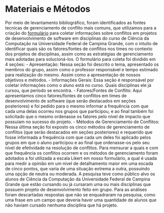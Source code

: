 #  Materiais e Métodos

Por meio de levantamento bibliográfico, foram identificados as fontes tecnicas de gerenciamento de conflito mais comuns, que utilizamos para a criação do [formulário](https://drive.google.com/file/d/1E7_pJTz4gbT9HHoycOqkJW_MRtUV4SoQ/view?usp=sharing) para coletar informações sobre conflitos em projetos de desenvolvimento de software em disciplinas do curso de Ciência da Computação na Universidade Federal de Campina Grande, com o intuito de identificar quais são os fatores/fontes de conflitos nos times no contexto dos projetos de disciplinas, assim como as estratégias de gerenciamento mais adotadas para solucioná-los.
O formulário para coleta foi dividido em 4 seções:
- Apresentação: Nessa seção foi descrito o tema, apresentado os membros do grupo, assim como o professor responsável e tempo estimado para realização do mesmo. Assim como a apresentação de nossos objetivos e métodos.
- Informações Gerais: Essa seção é responsável por coletar informações como o aluno está no curso. Quais disciplinas ele já cursou, que período se encontra.
- Fatores/Fontes de Conflito: Aqui apresentamos cinco fatores/fontes de conflitos em times de desenvolvimento de software (que serão destacados em seções posteriores) e foi pedido para o mesmo informar a frequência com que cada uma delas ocorreu nos grupos que participou, e ao final também foi solicitado que o mesmo ordenasse os fatores pelo nível de impacto que possuíam no sucesso do projeto.
- Métodos de Gerenciamento de Conflitos: Nessa última seção foi exposto os cinco métodos de gerenciamento de conflitos (que serão destacados em seções posteriores) e requerido que fosse informada a frequência com que cada um deles foi aplicado pelos grupos em que o aluno participou e ao final que ordenasse-os pelo seu nível de efetividade na resolução de conflitos.
Para mensurar a quais e com que frequência os conflitos ocorrem e os métodos de gerenciamento foram adotados a foi utilizada a escala Likert em nosso formulário, a qual é usada para medir a opinião em um nível de detalhamento maior em uma escada de cinco pontos, que varia de uma situação extrema a outra, possuindo uma opção de neutra ou moderada.
A pesquisa teve como público alvo os alunos de Ciência da Computação da Universidade Federal de Campina Grande que estão cursando ou já cursaram uma ou mais disciplinas que possuem projeto de desenvolvimento feito em grupo.
Para as análises foram descartadas respostas que não se enquadraram na pesquisa, como uma frase em um campo que deveria haver uma quantidade de alunos que não haviam cursado nenhuma disciplina que há projeto.
